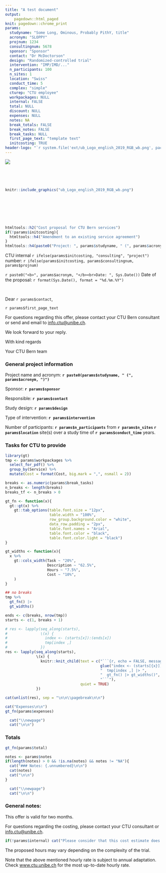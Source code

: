 ```yaml
---
title: "A test document"
output:
    pagedown::html_paged
knit: pagedown::chrome_print
params:
  studyname: "Some Long, Ominous, Probably PithY, title"
  acronym: "SLOPPY"
  projnum: 1234
  consultingnum: 5678
  sponsor: "Sponsor"
  contact: "Dr McDoctorson"
  design: "Randomized-controlled trial"
  intervention: "IMP/IMD/..."
  n_participants: 100
  n_sites: 1
  location: "Swiss"
  conduct_time: 5
  complex: "simple"
  cturep: "CTU employee"
  workpackages: NULL
  internal: FALSE
  total: NULL
  discount: NULL
  expenses: NULL
  notes: NA
  break_totals: FALSE
  break_notes: FALSE
  break_tasks: NULL
  first_page_text: "template text"
  initcosting: TRUE
header-logo: "`r system.file('ext/ub_Logo_english_2019_RGB_wb.png', package = 'ctucosting')`"
---
```


![](ub_Logo_english_2019_RGB_wb.png){.logo .right}

<p> </p>

<p> </p>

```r
knitr::include_graphics("ub_Logo_english_2019_RGB_wb.png")

```

<p> </p>

<p> </p>

<p> </p>

```r
htmltools::h2("Cost proposal for CTU Bern services")
if(!params$initcosting){
  htmltools::h4("Amendment to an existing service agreement")
}
htmltools::h4(paste0("Project: ", params$studyname, " (", params$acronym, ")"))
```

CTU internal `r ifelse(params$initcosting, "consulting", "project")` number: `r ifelse(params$initcosting, params$consultingnum, params$projnum)`

[`r paste0("<b>", params$acronym, "</b><br>Date: ", Sys.Date())`]{#acro}
Date of the proposal: `r format(Sys.Date(), format = "%d.%m.%Y")`

<p> </p>

Dear `r params$contact`,

`r params$first_page_text`

For questions regarding this offer, please contact your CTU Bern consultant or send and email to [info.ctu\@unibe.ch](mailto:info.ctu@unibe.ch){.email}.

We look forward to your reply.

With kind regards

Your CTU Bern team

\newpage

### General project information {.unnumbered}

Project name and acronym: **`r paste0(params$studyname, " (", params$acronym, ")")`**

Sponsor: **`r params$sponsor`**

Responsible: **`r params$contact`**

Study design: **`r params$design`**

Type of intervention: **`r params$intervention`**

Number of participants: **`r params$n_participants`** from **`r params$n_sites` `r params$location`** site(s) over a study time of **`r params$conduct_time`** years.

### Tasks for CTU to provide {.unnumbered}

```r
library(gt)
tmp <- params$workpackages %>%
  select_for_pdf() %>%
  group_by(Service) %>%
  mutate(Cost = format(Cost, big.mark = ",", nsmall = 2))

breaks <- as.numeric(params$break_tasks)
n_breaks <- length(breaks)
breaks_tf <- n_breaks > 0

gt_fn <- function(x){
  gt::gt(x) %>%
    gt::tab_options(table.font.size = "12px",
                    table.width = "100%",
                    row_group.background.color = "white",
                    data_row.padding = "2px",
                    table.font.names = "Arial",
                    table.font.color = "black",
                    table.font.color.light = "black")
}

gt_widths <- function(x){
  x %>%
    gt::cols_width(Task ~ "20%",
                   Description ~ "62.5%",
                   Hours ~ "7.5%",
                   Cost ~ "10%",
    )
}

```

```r
## no breaks
tmp %>%
  gt_fn() |>
  gt_widths()
```

```r
ends <- c(breaks, nrow(tmp))
starts <- c(1, breaks + 1)

# res <- lapply(seq_along(starts),
#               \(x) {
#                 index <- (starts[x]):(ends[x])
#                 tmp[index ,]
#               })
res <- lapply(seq_along(starts),
              \(x) {
                knitr::knit_child(text = c("```{r, echo = FALSE, message = FALSE}",
                                           glue("index <- (starts[{x}]):(ends[{x}])"),
                                           "  tmp[index ,] |> ",
                                           "  gt_fn() |> gt_widths()",
                                           "```"),
                                  quiet = TRUE)
              })

cat(unlist(res), sep = "\n\n\\pagebreak\n\n")

```

```r
cat("Expenses\n\n")
gt_fn(params$expenses)
```

```r
  cat("\\newpage")
  cat("\n\n")
```

### Totals {.unnumbered}

```r
gt_fn(params$total)
```

```r
notes <- params$notes
if(length(notes) > 0 && !is.na(notes) && notes != "NA"){
  cat("### Notes: {.unnumbered}\n\n")
  cat(notes)
  cat("\n\n")
}
```

```r
  cat("\\newpage")
  cat("\n\n")
```

### General notes: {.unnumbered}

This offer is valid for two months.

For questions regarding the costing, please contact your CTU consultant or [info.ctu\@unibe.ch](mailto:info.ctu@unibe.ch){.email}.

```r
if(!params$internal) cat("Please consider that this cost estimate does not include VAT (7.7%).")
```

The proposed hours may vary depending on the complexity of the trial. 

Note that the above mentioned hourly rate is subject to annual adaptation. Check [www.ctu.unibe.ch](https://www.ctu.unibe.ch) for the most up-to-date hourly rate.
